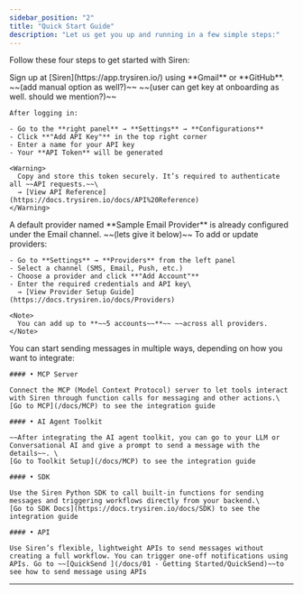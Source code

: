 ```yaml
---
sidebar_position: "2"
title: "Quick Start Guide"
description: "Let us get you up and running in a few simple steps:"
---
```


Follow these four steps to get started with Siren:

<Steps>
  <Step title="Create Your Siren Account">
    Sign up at [Siren](https://app.trysiren.io/) using **Gmail** or **GitHub**. ~~(add manual option as well?)~~
  </Step>
  <Step title="Generate Your API Key">
    ~~(user can get key at onboarding as well. should we mention?)~~

    After logging in:

    - Go to the **right panel** → **Settings** → **Configurations**
    - Click **"Add API Key"** in the top right corner
    - Enter a name for your API key
    - Your **API Token** will be generated

    <Warning>
      Copy and store this token securely. It’s required to authenticate all ~~API requests.~~\
      → [View API Reference](https://docs.trysiren.io/docs/API%20Reference)
    </Warning>
  </Step>
  <Step title="Set Up Your Providers">
    <Info>
      A default provider named **Sample Email Provider** is already configured under the Email channel. ~~(lets give it below)~~
    </Info>
    To add or update providers:

    - Go to **Settings** → **Providers** from the left panel
    - Select a channel (SMS, Email, Push, etc.)
    - Choose a provider and click **"Add Account"**
    - Enter the required credentials and API key\
      → [View Provider Setup Guide](https://docs.trysiren.io/docs/Providers)

    <Note>
      You can add up to **~~5 accounts~~**~~ ~~across all providers.
    </Note>
  </Step>
  <Step title="Send Your First Message">
    You can start sending messages in multiple ways, depending on how you want to integrate:

    #### • MCP Server

    Connect the MCP (Model Context Protocol) server to let tools interact with Siren through function calls for messaging and other actions.\
    [Go to MCP](/docs/MCP) to see the integration guide

    #### • AI Agent Toolkit

    ~~After integrating the AI agent toolkit, you can go to your LLM or Conversational AI and give a prompt to send a message with the details~~. \
    [Go to Toolkit Setup](/docs/MCP) to see the integration guide

    #### • SDK

    Use the Siren Python SDK to call built-in functions for sending messages and triggering workflows directly from your backend.\
    [Go to SDK Docs](https://docs.trysiren.io/docs/SDK) to see the integration guide

    #### • API

    Use Siren’s flexible, lightweight APIs to send messages without creating a full workflow. You can trigger one-off notifications using APIs. Go to ~~[QuickSend ](/docs/01 - Getting Started/QuickSend)~~to see how to send message using APIs
  </Step>
</Steps>

---